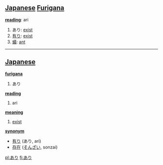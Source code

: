 == [[Japanese]] [[Furigana]] ==                             

'''[[reading]]''': ari

# あり: [[exist]]
# [[有り]]: [[exist]]
# [[蟻]]: [[ant]]

----

== [[Japanese]] ==                                          

'''[[furigana]]'''
# あり

'''[[reading]]'''
# ari

'''[[meaning]]'''
# [[exist]]

'''[[synonym]]'''
* [[有り]] (あり, ari)
* [[存在]] ([[そんざい]], sonzai)

[[pl:あり]]
[[fi:あり]]